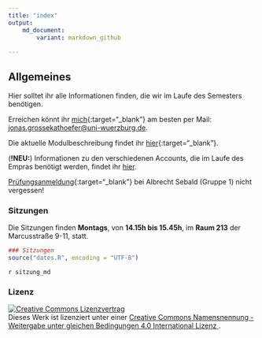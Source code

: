 ---
title: "index"
output:
    md_document:
        variant: markdown_github
 
---

## Allgemeines

Hier solltet ihr alle Informationen finden, die wir im Laufe des Semesters benötigen.

Erreichen könnt ihr [mich](http://www.i1.psychologie.uni-wuerzburg.de/ekp/personen/jonas-grossekathoefer/msc-jonas-grossekathoefer/){:target="_blank"} am besten per Mail: [jonas.grossekathoefer@uni-wuerzburg.de](mailto:jonas.grossekathoefer@uni-wuerzburg.de).  

Die aktuelle Modulbeschreibung findet ihr [hier](https://www2.uni-wuerzburg.de/mhb/MB-de-06-PSY-EFM-152-m01.pdf){:target="_blank"}.

(**!NEU:**) Informationen zu den verschiedenen Accounts, die im Laufe des Empras benötigt werden, findet ihr [hier](material/account.md).

[Prüfungsanmeldung](https://www-sbhome1.zv.uni-wuerzburg.de/qisserver/rds?state=verpublish&status=init&vmfile=no&publishid=201046&moduleCall=webInfo&publishConfFile=webInfo&publishSubDir=veranstaltung){:target="_blank"} bei Albrecht Sebald (Gruppe 1) nicht vergessen!
    
### Sitzungen
    
Die Sitzungen finden **Montags**, von **14.15h bis 15.45h**, im **Raum 213** der Marcusstraße 9-11, statt.


```{r, include=FALSE}

### Sitzungen
source("dates.R", encoding = "UTF-8")

```

`r sitzung_md`


### Lizenz
    
<a rel="license" href="http://creativecommons.org/licenses/by-sa/4.0/"><img alt="Creative Commons Lizenzvertrag" style="border-width:0" src="https://i.creativecommons.org/l/by-sa/4.0/88x31.png" /></a><br />Dieses Werk ist lizenziert unter einer <a rel="license" href="http://creativecommons.org/licenses/by-sa/4.0/">Creative Commons Namensnennung - Weitergabe unter gleichen Bedingungen 4.0 International Lizenz </a>.